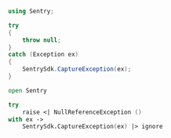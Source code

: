 ```csharp
using Sentry;

try
{
    throw null;
}
catch (Exception ex)
{
    SentrySdk.CaptureException(ex);
}
```

```fsharp
open Sentry

try
    raise <| NullReferenceException ()
with ex ->
    SentrySdk.CaptureException(ex) |> ignore
```
